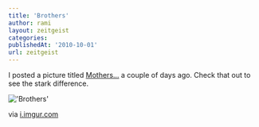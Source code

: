 ```yaml
---
title: 'Brothers'
author: rami
layout: zeitgeist
categories:
publishedAt: '2010-10-01'
url: zeitgeist
---
```


I posted a picture titled [Mothers...](/zeitgeist/2010-09-26-mothers) a couple of days ago. Check that out to see the stark difference.

!['Brothers'](/assets/images/content/zeitgeist/brothers.jpg)

via <a href="http://i.imgur.com/5kYnJ.jpg">i.imgur.com</a>
  
